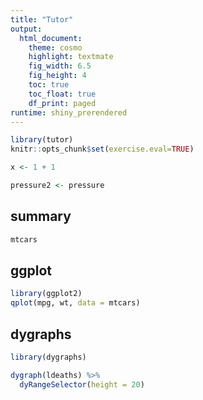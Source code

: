 ```yaml
---
title: "Tutor"
output: 
  html_document:
    theme: cosmo
    highlight: textmate
    fig_width: 6.5
    fig_height: 4
    toc: true
    toc_float: true
    df_print: paged
runtime: shiny_prerendered
---
```


```r
library(tutor)
knitr::opts_chunk$set(exercise.eval=TRUE)
```

```r
x <- 1 + 1
```


```r
pressure2 <- pressure
```


## summary

```r
mtcars
```

## ggplot

```r
library(ggplot2)
qplot(mpg, wt, data = mtcars)
```



## dygraphs


```r
library(dygraphs)
```

```r
dygraph(ldeaths) %>%
  dyRangeSelector(height = 20)
```







